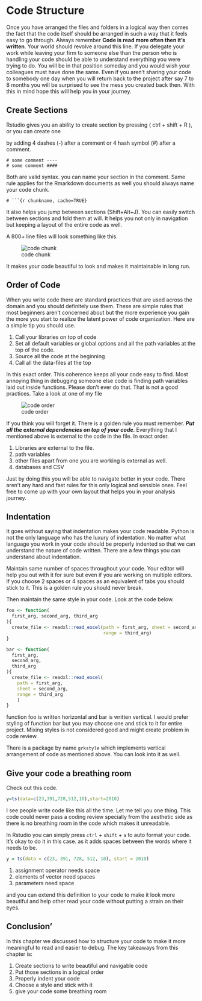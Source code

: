 # Code Structure {#code}

Once you have arranged the files and folders in a logical way then comes the fact that the code itself should be arranged in such a way that it feels easy to go through. Always remember **Code is read more often then it's written**. Your world should revolve around this line. If you delegate your work while leaving your firm to someone else than the person who is handling your code should be able to understand everything you were trying to do. You will be in that position someday and you would wish your colleagues must have done the same. Even if you aren't sharing your code to somebody one day when you will return back to the project after say 7 to 8 months you will be surprised to see the mess you created back then. With this in mind hope this will help you in your journey.

## Create Sections

Rstudio gives you an ability to create section by pressing ( ctrl + shift + R ), or you can create one

by adding 4 dashes (-) after a comment or 4 hash symbol (\#) after a comment.

    # some comment ----
    # some comment ####

Both are valid syntax. you can name your section in the comment. Same rule applies for the Rmarkdown documents as well you should always name your code chunk.

    # ```{r chunkname, cache=TRUE}

It also helps you jump between sections (Shift+Alt+J). You can easily switch between sections and fold them at will. It helps you not only in navigation but keeping a layout of the entire code as well.

A 800+ line files will look something like this.

![code chunk](./figures/scrn_sections.jpg)

It makes your code beautiful to look and makes it maintainable in long run.

## Order of Code

When you write code there are standard practices that are used across the domain and you should definitely use them. These are simple rules that most beginners aren't concerned about but the more experience you gain the more you start to realize the latent power of code organization. Here are a simple tip you should use.

1.  Call your libraries on top of code
2.  Set all default variables or global options and all the path variables at the top of the code.
3.  Source all the code at the beginning
4.  Call all the data-files at the top

In this exact order. This coherence keeps all your code easy to find. Most annoying thing in debugging someone else code is finding path variables laid out inside functions. Please don't ever do that. That is not a good practices. Take a look at one of my file

![code order](./figures/scrn_section_order.jpg)

If you think you will forget it. There is a golden rule you must remember. ***Put all the external dependencies on top of your code***. Everything that I mentioned above is external to the code in the file. In exact order.

1.  Libraries are external to the file.
2.  path variables
3.  other files apart from one you are working is external as well.
4.  databases and CSV

Just by doing this you will be able to navigate better in your code. There aren't any hard and fast rules for this only logical and sensible ones. Feel free to come up with your own layout that helps you in your analysis journey.

## Indentation

It goes without saying that indentation makes your code readable. Python is not the only language who has the luxury of indentation. No matter what language you work in your code should be properly indented so that we can understand the nature of code written. There are a few things you can understand about indentation.

Maintain same number of spaces throughout your code. Your editor will help you out with it for sure but even if you are working on multiple editors. If you choose 2 spaces or 4 spaces as an equivalent of tabs you should stick to it. This is a golden rule you should never break.

Then maintain the same style in your code. Look at the code below.

```r

foo <- function(
  first_arg, second_arg, third_arg
){
  create_file <- readxl::read_excel(path = first_arg, sheet = second_arg, 
                                    range = third_arg)
}

bar <- function(
  first_arg,
  second_arg,
  third_arg
){
  create_file <- readxl::read_excel(
    path = first_arg, 
    sheet = second_arg, 
    range = third_arg
    )
}
```

function foo is written horizontal and bar is written vertical. I would prefer styling of function bar but you may choose one and stick to it for entire project. Mixing styles is not considered good and might create problem in code review.

There is a package by name `grkstyle` which implements vertical arrangement of code as mentioned above. You can look into it as well.

## Give your code a breathing room

Check out this code.

```r

y=ts(data=c(23,391,728,512,10),start=2010)
```

I see people write code like this all the time. Let me tell you one thing. This code could never pass a coding review specially from the aesthetic side as there is no breathing room in the code which makes it unreadable.

In Rstudio you can simply press `ctrl` + `shift` + `a` to auto format your code. It's okay to do it in this case. as it adds spaces between the words where it needs to be.

```r
y = ts(data = c(23, 391, 728, 512, 10), start = 2010)
```

1.  assignment operator needs space
2.  elements of vector need spaces
3.  parameters need space

and you can extend this definition to your code to make it look more beautiful and help other read your code without putting a strain on their eyes.

## Conclusion'

In this chapter we discussed how to structure your code to make it more meaningful to read and easier to debug. The key takeaways from this chapter is:

1.  Create sections to write beautiful and navigable code
2.  Put those sections in a logical order
3.  Properly indent your code
4.  Choose a style and stick with it
5.  give your code some breathing room

